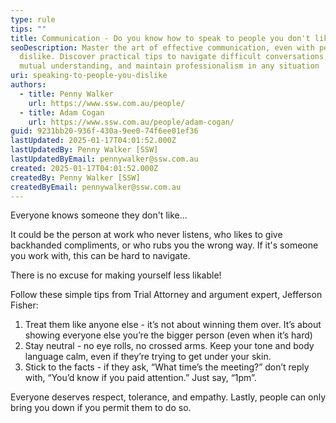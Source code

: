 ```yaml
---
type: rule
tips: ""
title: Communication - Do you know how to speak to people you don't like?
seoDescription: Master the art of effective communication, even with people you
  dislike. Discover practical tips to navigate difficult conversations, build
  mutual understanding, and maintain professionalism in any situation
uri: speaking-to-people-you-dislike
authors:
  - title: Penny Walker
    url: https://www.ssw.com.au/people/
  - title: Adam Cogan
    url: https://www.ssw.com.au/people/adam-cogan/
guid: 9231bb20-936f-430a-9ee0-74f6ee01ef36
lastUpdated: 2025-01-17T04:01:52.000Z
lastUpdatedBy: Penny Walker [SSW]
lastUpdatedByEmail: pennywalker@ssw.com.au
created: 2025-01-17T04:01:52.000Z
createdBy: Penny Walker [SSW]
createdByEmail: pennywalker@ssw.com.au
---
```

Everyone knows someone they don't like...

It could be the person at work who never listens, who likes to give backhanded compliments, or who rubs you the wrong way. If it's someone you work with, this can be hard to navigate.

There is no excuse for making yourself less likable!

<youtubeEmbed url="https://youtube.com/shorts/E8TycWIl9Ak?si=cqBvsIYoNa5T0L6C" description="Video: How to talk to someone you don’t like. 3 steps from Jefferson Fisher (46 sec)" />

Follow these simple tips from Trial Attorney and argument expert, Jefferson Fisher:
1. Treat them like anyone else - it’s not about winning them over. It’s about showing everyone else you’re the bigger person (even when it’s hard)
2. Stay neutral - no eye rolls, no crossed arms. Keep your tone and body language calm, even if they’re trying to get under your skin.
3. Stick to the facts - if they ask, “What time’s the meeting?” don’t reply with, “You’d know if you paid attention.” Just say, “1pm”.

Everyone deserves respect, tolerance, and empathy. Lastly, people can only bring you down if you permit them to do so.
